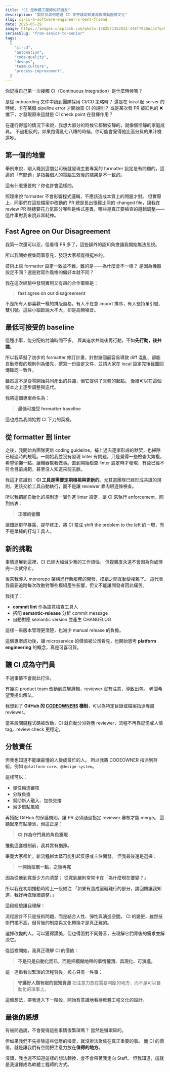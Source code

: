 ```yaml
---
title: "CI 是軟體工程師的好朋友"
description: "關於我如何透過 CI 來守護認知資源與推動團隊文化"
slug: ci-is-a-software-engineer-s-best-friend
date: 2025-05-29
image: https://images.unsplash.com/photo-1582571352032-448f7928eca3?q=80&w=1592&auto=format&fit=crop&ixlib=rb-4.1.0&ixid=M3wxMjA3fDB8MHxwaG90by1wYWdlfHx8fGVufDB8fHx8fA%3D%3D
seriesSlug: "from-senior-to-senior"
tags:
  [
    "ci-cd",
    "automation",
    "code-quality",
    "devops",
    "team-culture",
    "process-improvement",
  ]
---
```


你記得自己第一次接觸 CI（Continuous Integration）是什麼時候嗎？

是從 onboarding 文件中讀到團隊採用 CI/CD 策略時？
還是在 local 起 server 的時候，卡在某個 pipeline error 才開始查 CI 的規則？
或是某次發 PR 被紅色的 ❌ 擋下，才發現原來這就是 CI check point 在發揮作用？

在運行得當的情況下來說，我想大部分的時候它都蠻安靜的，就像個恬靜的家庭成員。
不過相反的，如果跑得亂七八糟的時候，你可能會覺得他比高分貝的果汁機還吵。

## 第一個的地雷

舉例來說，剛入職到這間公司後就發現主要專案的 formatter 設定是有問題的，這邊的「有問題」是指每個人的電腦生效後的結果是不一致的。

這有什麼重要的？你也許會這樣問。

照理來說 formatter 不會影響程式邏輯，不應該造成本質上的問題才對。
但實際上，同事們在這些檔案中改動的 PR 總是長出很難比照的 changed file，讓我在 review PR 時總要花力氣區分哪些是格式差異，哪些是真正要檢查的邏輯調整——這件事對我來說非常耗神。

## Fast Agree on Our Disagreement

我第一次還可以忍，但看得 PR 多了，這些額外的認知負擔讓我開始無法忽視。

所以我開始搜集同事意見，發現大家都覺得挺吵的。

技術上讓 formatter 設定一致並不難，難的是——為什麼會不一樣？
是因為機器設定不同？還是對寫作風格的偏好本就不同？

我在這次經驗中發現實用又有趣的合作策略是：

> **fast agree on our disagreement**

不是所有人都喜歡一樣的排版風格，有人不在意 import 排序，有人堅持單引號、雙引號。這些小細節說大不大，卻是高頻噪音。

## 最低可接受的 baseline

這種小事，能分配的討論時間不多。
與其追求共識後再行動，不如**先行動，後共識**。

所以我草擬了初步的 formatter 修訂計畫，針對幾個最容易導致 diff 混亂、卻能自動修復的規則列為優先，撰寫一份設定文件，並請大家在 local 設定完後截圖回傳確認一致性。

雖然這不是從零開始共同產出的共識，但它提供了具體的起點。
後續可以在這個版本之上逐步調整與迭代。

我將這個專案命名為：

> **最低可接受 formatter baseline**

這也成為我開始對 CI 下刀的契機。

## 從 formatter 到 linter

之後，我開始為團隊更新 coding guideline，補上過去逐漸形成的默契，也掃除已經過時的規範。一開始我並沒有發現 linter 有問題，只是覺得一些檢查太繁複，希望偷懶一點，讓機器幫我做事。直到開始檢查 linter 設定時才發現，有些已經不符合目前規範，甚至沒人知道來龍去脈。

我這才意識到：**CI 工具是需要定期檢視與更新的**。尤其當團隊已經形成共識的規則，更該交給工具自動執行，而不是讓 reviewer 靠肉眼逐條檢查。

<Spacer />

所以我把能自動化的規則逐一實作進 linter 設定，讓 CI 來執行 enforcement，回到初衷：

> **正確的偷懶**

讓錯誤更早暴露、提早修正，將 CI 當成 shift the problem to the left 的一環，而不是單純的打勾工具人。

## 新的挑戰

事情進展到這裡，CI 已經大幅減少我的工作煩惱。
但複雜度永遠不會因為你處理完一次就停止。

後來我導入 monorepo 架構進行新服務的開發，模組之間互動變複雜了。
這代表我需要追蹤每次改動對哪些模組產生影響，但又不能讓開發者因此痛苦。

<Spacer />

我找了：

- **commit lint** 作為語意檢查工具人
- 搭配 **semantic-release** 分析 commit message
- 自動對應 semantic version 並產生 CHANGELOG

<Spacer />

這樣一來版本管理更清楚，也減少 manual release 的負擔。

這個專案成功後，讓 microservice 的價值被公司看見，也開始思考 **platform engineering** 的概念，真是可喜可賀。

## 讓 CI 成為守門員

不過事情不會就此打住。

有幾次 product team 改動到底層邏輯，reviewer 沒有注意，導致出包。
老闆希望我提出解法。

我想到了 **GitHub 的 [CODEOWNERS](https://docs.github.com/en/repositories/managing-your-repositorys-settings-and-features/customizing-your-repository/about-code-owners) 機制**，可以為特定目錄或檔案指派專屬 reviewer。

當某段關鍵程式碼被改動，CI 就自動分派對應 reviewer，流程不再靠記憶或人情 tag，review check 更穩定。

## 分散責任

但我也知道不能讓最懂的人變成最忙的人。
所以我將 CODEOWNER 指派到群組，例如 `@platform-core`、`@design-system`。

這樣可以：

- 彈性輪流審核
- 分散負擔
- 幫助新人融入、加快交接
- 減少單點風險

再搭配 GitHub 的保護規則，讓 PR 必須通過指定 reviewer 審核才能 merge。
這聽起來有點硬派，但這正是：

> **CI 作為守門員的角色重現**

<Spacer />

推動這套機制前，我其實有猶豫。

畢竟大家都忙，新流程綁太緊可能引起反感或卡住開發。
但我最後還是選擇：

> **一開始拉緊一點，之後再寬**

因為從嚴到寬至少方向清楚；
從寬到嚴則常常卡在「為什麼現在要變？」

所以我在初期推動時附上一段備注
「如果有造成窒礙難行的部分，請回饋讓我知道，我好再做後續調整。」

<Spacer />

這段經驗讓我理解：

流程設計不只是技術問題，而是結合人性、彈性與演進空間。
CI 的變更，雖然技術門檻不高，但背後的制度與文化轉換才是真正難的。

選擇改變的人，可以獲得讚美，但也得面對不同聲音，去理解它們背後的需求並解決它。

<Spacer />

從這裡開始，我真正理解 CI 的價值：

> **不是只是自動化而已，而是把模糊地帶的事情釐清、具現化、可演進。**

<Spacer />

這一連串看似繁瑣的流程背後，核心只有一件事：

> **守護好人類有限的認知資源**
> 把注意力放在需要判斷的地方，而不是可以自動化的瑣事上。

這個想法，帶我進入下一階段，開始有意識地看待軟體工程文化的設計。

## 最後的感想

有被問過說，不會覺得這些事情很繁瑣嗎？
當然是蠻瑣碎的。

但如果我們不先排除這些低層的噪音，就沒辦法聚焦在真正重要的事。
而 CI 的價值，就是讓我們有空間把注意力放在**值得的地方**。

沒錯，我也還不知道這樣的想法轉換，會不會帶著我走向 Staff。
但我知道，這就是我選擇成為軟體工程師的方式。
